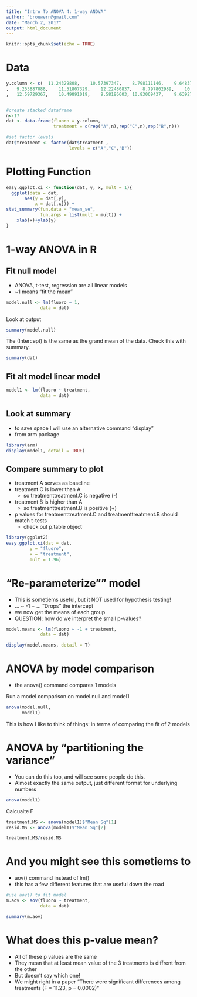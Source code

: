 ```yaml
---
title: "Intro To ANOVA 4: 1-way ANOVA"
author: "brouwern@gmail.com"
date: "March 2, 2017"
output: html_document
---
```


```r
knitr::opts_chunk$set(echo = TRUE)
```



# Data
```r
y.column <- c(	11.24329808,	10.57397347,	8.798111146,	9.648373069,	10.16202242
,	9.253887088,	11.51807329,	12.22480837,	8.797802989,	10.6733833,	12.38641145,	10.55536801,	10.83550408,	9.473762458,	11.8490472,	11.52501837,	10.02532039,	10.26283115,	9.541543832,	10.8289181,	10.61879171,	10.56255483,	10.12447501,	11.27377454,	8.985686839,	9.661441062,	9.337572633,	9.624627193,	9.562961301,	8.898324866,	9.033531311,	12.00679606,	10.80340919,	10.72436056,	10.39465146,	10.29051717,	11.32943119,	11.95522121
,	12.59729367,	10.49891019,	9.58186603,	10.83069437,	9.639272696,	11.23721842,	10.25767478,	10.83731922,	10.46711202,	10.6520578,	11.90867276,	12.38906162,	11.33769377)


#create stacked dataframe
n<-17
dat <- data.frame(fluoro = y.column,
                  treatment = c(rep("A",n),rep("C",n),rep("B",n)))

#set factor levels
dat$treatment <- factor(dat$treatment ,
                        levels = c("A","C","B"))
```


# Plotting Function

```r
easy.ggplot.ci <- function(dat, y, x, mult = 1){
  ggplot(data = dat, 
       aes(y = dat[,y], 
           x = dat[,x])) + 
stat_summary(fun.data = "mean_se",
             fun.args = list(mult = mult)) +
    xlab(x)+ylab(y)
}
```


# 1-way ANOVA in R


## Fit null model

* ANOVA, t-test, regression are all linear models
* ~1 means "fit the mean"

```r
model.null <- lm(fluoro ~ 1, 
             data = dat)
```



Look at output
```r
summary(model.null)
```


The (Intercept) is the same as the grand mean of the data.  Check this with summary.

```r
summary(dat)
```




## Fit alt model linear model


```r
model1 <- lm(fluoro ~ treatment, 
             data = dat)
```


## Look at summary

* to save space I will use an alternative command "display"
* from arm package

```r
library(arm)
display(model1, detail = TRUE)
```


## Compare summary to plot

* treatment A serves as baseline
* treatment C is lower than A
    + so treatmenttreatment.C  is negative (-)
* treatment B is higher than A
    + so treatmenttreatment.B is positive (+)
* p values for treatmenttreatment.C and treatmenttreatment.B should match t-tests
    + check out p.table object


```r
library(ggplot2)
easy.ggplot.ci(dat = dat, 
         y = "fluoro",
         x = "treatment",
         mult = 1.96)
```


# "Re-parameterize"" model

* This is sometiems useful, but it NOT used for hypothesis testing!
* ... ~ -1 + ... "Drops" the intercept
* we now get the means of each group
* QUESTION: how do we interpret the small p-values?

```r
model.means <- lm(fluoro ~ -1 + treatment, 
             data = dat)

display(model.means, detail = T)
```



# ANOVA by model comparison

* the anova() command compares 1 models

Run a model comparison on model.null and model1
```r























anova(model.null, 
      model1)
```

This is how I like to think of things: in terms of comparing the fit of 2 models



# ANOVA by "partitioning the variance"

* You can do this too, and will see some people do this.
* Almost exactly the same output, just different format for underlying numbers

```r
anova(model1)
```


Calcualte F
```r
treatment.MS <- anova(model1)$"Mean Sq"[1]
resid.MS <- anova(model1)$"Mean Sq"[2]

treatment.MS/resid.MS
```





# And you might see this sometiems to

* aov() command instead of lm()
* this has a few different features that are useful down the road

```r
#use aov() to fit model
m.aov <- aov(fluoro ~ treatment, 
             data = dat)

summary(m.aov)
```



# What does this p-value mean?

* All of these p values are the same
* They mean that at least mean value of the 3 treatments is diffrent from the other
* But doesn't say which one!
* We might right in a paper "There were significant differences among treatments (F = 11.23, p = 0.0002)"